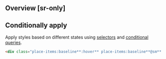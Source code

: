 ## Overview [sr-only]
<Overview/>

## Conditionally apply
Apply styles based on different states using [selectors](/docs/state-selectors) and [conditional queries](/docs/conditional-queries).
```html
<div class="place-items:baseline**:hover** place-items:baseline**@sm** place-items:baseline**@dark** place-items:baseline**@print**">…</div>
```

